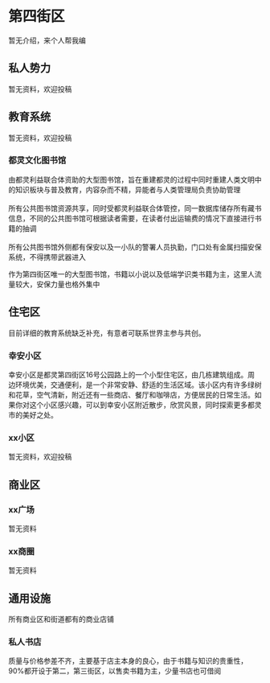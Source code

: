 # 第四街区

暂无介绍，来个人帮我编

## 私人势力

暂无资料，欢迎投稿

## 教育系统

暂无资料，欢迎投稿

### 都灵文化图书馆

<Callout type="info">
    由都灵利益联合体资助的大型图书馆，旨在重建都灵的过程中同时重建人类文明中的知识板块与普及教育，内容杂而不精，异能者与人类管理局负责协助管理<br></br>
所有公共图书馆资源共享，同时受都灵利益联合体管控，同一数据库储存所有藏书信息，不同的公共图书馆可根据读者需要，在读者付出运输费的情况下直接进行书籍的抽调<br></br>
所有公共图书馆外侧都有保安以及一小队的警署人员执勤，门口处有金属扫描安保系统，不得携带武器进入
</Callout>

作为第四街区唯一的大型图书馆，书籍以小说以及低端学识类书籍为主，这里人流量较大，安保力量也格外集中


## 住宅区

目前详细的教育系统缺乏补充，有意者可联系世界主参与共创。

<Steps>

### 幸安小区

幸安小区是都灵第四街区16号公园路上的一个小型住宅区，由几栋建筑组成。周边环境优美，交通便利，是一个非常安静、舒适的生活区域。该小区内有许多绿树和花草，空气清新，附近还有一些商店、餐厅和咖啡店，方便居民的日常生活。如果你对这个小区感兴趣，可以到幸安小区附近散步，欣赏风景，同时探索更多都灵市的美好之处。

### xx小区

暂无资料，欢迎投稿

</Steps>


## 商业区


<Steps>

### xx广场

暂无资料

### xx商圈

暂无资料

## 通用设施

所有商业区和街道都有的商业店铺

### 私人书店

质量与价格参差不齐，主要基于店主本身的良心，由于书籍与知识的贵重性，90%都开设于第二，第三街区，以售卖书籍为主，少量书店也可借阅

</Steps>


